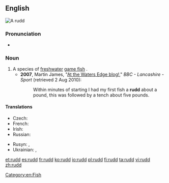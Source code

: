 {{also|Rudd}}
==English==
[[Image:ScardiniusErythropthalmusXBlikkaBjoerkna.JPG|thumb|A '''rudd''']]
{{wikipedia}}
{{wikispecies|Scardinus erythrophthalmus}}

===Pronunciation===
* {{IPA|/rʌd/}}

===Noun===
{{en-noun}}

# A species of [[freshwater]] [[game fish]] {{qualifier|Scardinius erythropthalmus}}.
#* '''2007''', Martin James, "[http://www.bbc.co.uk/lancashire/content/articles/2007/06/15/fishing_martin_james_2007_season.shtml At the Waters Edge blog!]," ''BBC - Lancashire - Sport'' (retrieved 2 Aug 2010):
#*: Within minutes of starting I had my first fish a '''rudd''' about a pound, this was followed by a tench about five pounds.

====Translations====
{{trans-top|fish ''Scardinius erythropthalmus''}}
* Czech: {{t|cs|perlín|m}}
* French: {{t+|fr|rotengle|m}}
* Irish: {{t|ga|ruán|m}}
* Russian: {{t+|ru|краснопёрка|f|tr=krasnopjórka|sc=Cyrl}}
{{trans-mid}}
* Rusyn: {{t|rue|бочіця|f|tr=bóčicja}}, {{t|rue|червленоочіця|f|tr=červlenoóčicja}}
* Ukrainian: {{t|uk|краснопірка|f|tr=krasnopírka|sc=Cyrl}}, {{t|uk|червонопірка|f|tr=červonopírka|sc=Cyrl}}
{{trans-bottom}}

[[Category:en:Fish]]

[[et:rudd]]
[[es:rudd]]
[[fr:rudd]]
[[ko:rudd]]
[[io:rudd]]
[[pl:rudd]]
[[fi:rudd]]
[[ta:rudd]]
[[vi:rudd]]
[[zh:rudd]]